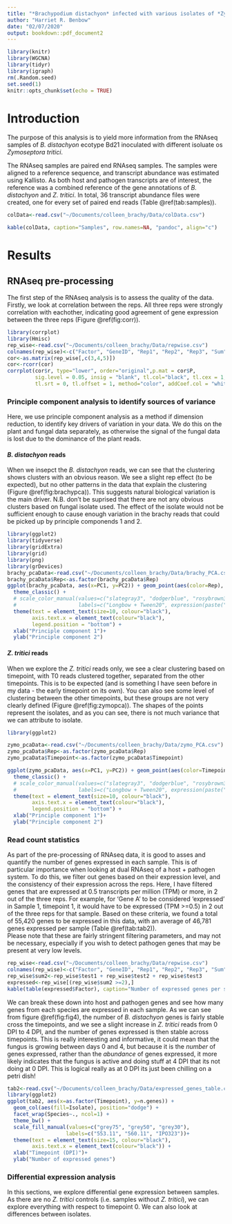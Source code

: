 ```yaml
---
title: "*Brachypodium distachyon* infected with various isolates of *Zymoseptoria tritici*"
author: "Harriet R. Benbow"
date: "02/07/2020"
output: bookdown::pdf_document2
---
```


```r
library(knitr)
library(WGCNA)
library(tidyr)
library(igraph)
rm(.Random.seed)
set.seed(1)
knitr::opts_chunk$set(echo = TRUE)
```

# Introduction

The purpose of this analysis is to yield more information from the RNAseq samples of *B. distachyon* ecotype Bd21 inoculated with different isoluate os *Zymoseptora tritici*. 

The RNAseq samples are paired end RNAseq samples. The samples were aligned to a reference sequence, and transcript abundance was estimated using Kallisto. As both host and pathogen transcripts are of interest, the reference was a combined reference of the gene annotations of *B. distachyon* and *Z. tritici*. In total, 36 transcript abundance files were created, one for every set of paired end reads (Table \@ref(tab:samples)).


```r
colData<-read.csv("~/Documents/colleen_brachy/Data/colData.csv")

kable(colData, caption="Samples", row.names=NA, "pandoc", align="c")

```

# Results 
## RNAseq pre-processing

The first step of the RNAseq analysis is to assess the quality of the data. Firstly, we look at correlation between the reps. All three reps were strongly correlation with eachother, indicating good agreement of gene expression between the three reps (Figure \@ref(fig:corr)).

```r
library(corrplot)
library(Hmisc)
rep_wise<-read.csv("~/Documents/colleen_brachy/Data/repwise.csv")
colnames(rep_wise)<-c("Factor", "GeneID", "Rep1", "Rep2", "Rep3", "Sum", "test1", "test2", "test3")
cor<-as.matrix(rep_wise[,c(3,4,5)])
cor<-rcorr(cor)
corrplot(cor$r, type="lower", order="original",p.mat = cor$P, 
         sig.level = 0.05, insig = "blank", tl.col="black", tl.cex = 1, 
         tl.srt = 0, tl.offset = 1, method="color", addCoef.col = "white")

```


### Principle component analysis to identify sources of variance  
Here, we use principle component analysis as a method if dimension reduction, to identify key drivers of variation in your data. We do this on the plant and fungal data separately, as otherwise the signal of the fungal data is lost due to the dominance of the plant reads. 

#### *B. distachyon* reads  
When we insepct the *B. distachyon* reads, we can see that the clustering shows clusters with an obvious reason. We see a slight rep effect (to be expected), but no other patterns in the data that explain the clustering (Figure \@ref(fig:brachypca)). This suggests natural biological variation is the main driver. N.B. don't be suprised that there are not any obvious clusters based on fungal isolate used. The effect of the isolate would not be sufficient enough to cause enough variation in the brachy reads that could be picked up by principle componends 1 and 2. 

```r
library(ggplot2)
library(tidyverse)
library(gridExtra)
library(grid)
library(png)
library(grDevices)
brachy_pcaData<-read.csv("~/Documents/colleen_brachy/Data/brachy_PCA.csv")
brachy_pcaData$Rep<-as.factor(brachy_pcaData$Rep)
ggplot(brachy_pcaData, aes(x=PC1, y=PC2)) + geom_point(aes(color=Rep), size=4, alpha=0.8) +
  theme_classic() +
  # scale_color_manual(values=c("slategray3", "dodgerblue", "rosybrown3", "orangered"), 
  #                    labels=c("Longbow + Tween20", expression(paste("Longbow + ",italic("Z. tritici"))), "Stigg + Tween20", expression(paste("Stigg + ",italic("Z. tritici")))))+
  theme(text = element_text(size=10, colour="black"),
        axis.text.x = element_text(colour="black"),
        legend.position = "bottom") +
  xlab("Principle component 1")+
  ylab("Principle component 2")


```

#### *Z. tritici* reads  
When we explore the *Z. tritici* reads only, we see a clear clustering based on timepoint, with T0 reads clustered together, separated from the other timepoints. This is to be expected (and is something I have seen before in my data - the early timepoint on its own). You can also see some level of clustering between the other timepoints, but these groups are not very clearly defined (Figure \@ref(fig:zymopca)). The shapes of the points represent the isolates, and as you can see, there is not much variance that we can attribute to isolate.  


```r
library(ggplot2)

zymo_pcaData<-read.csv("~/Documents/colleen_brachy/Data/zymo_PCA.csv")
zymo_pcaData$Rep<-as.factor(zymo_pcaData$Rep)
zymo_pcaData$Timepoint<-as.factor(zymo_pcaData$Timepoint)

ggplot(zymo_pcaData, aes(x=PC1, y=PC2)) + geom_point(aes(color=Timepoint, shape=Zymo_isolate), size=4, alpha=0.8) +
  theme_classic() +
  # scale_color_manual(values=c("slategray3", "dodgerblue", "rosybrown3", "orangered"), 
  #                    labels=c("Longbow + Tween20", expression(paste("Longbow + ",italic("Z. tritici"))), "Stigg + Tween20", expression(paste("Stigg + ",italic("Z. tritici")))))+
  theme(text = element_text(size=10, colour="black"),
        axis.text.x = element_text(colour="black"),
        legend.position = "bottom") +
  xlab("Principle component 1")+
  ylab("Principle component 2")


```


### Read count statistics
As part of the pre-processing of RNAseq data, it is good to asses and quantify the number of genes expressed in each sample. This is of particular importance when looking at dual RNAseq of a host + pathogen system.  To do this, we filter out genes based on their expression level, and the consistency of their expression across the reps. Here, I have filtered genes that are expressed at 0.5 transcripts per million (TPM) or more, in 2 out of the three reps. For example, for 'Gene A' to be considered 'expressed' in Sample 1, timepoint 1, it would have to be expressed (TPM >=0.5) in 2 out of the three reps for that sample.
Based on these criteria, we found a total of 55,420 genes to be expressed in this data, with an average of 46,781 genes expressed per sample (Table \@ref(tab:tab2)).   
Please note that these are fairly stringent filtering parameters, and may not be necessary, especially if you wish to detect pathogen genes that may be present at very low levels.  

```r
rep_wise<-read.csv("~/Documents/colleen_brachy/Data/repwise.csv")
colnames(rep_wise)<-c("Factor", "GeneID", "Rep1", "Rep2", "Rep3", "Sum", "test1", "test2", "test3")
rep_wise$sum2<-rep_wise$test1 + rep_wise$test2 + rep_wise$test3
expressed<-rep_wise[(rep_wise$sum2 >=2),] 
kable(table(expressed$Factor), caption="Number of expressed genes per sample (averaged across reps)","pandoc", align="c", col.names=c("Sample", "Number of expressed genes"))

```


We can break these down into host and pathogen genes and see how many genes from each species are expressed in each sample. As we can see from figure \@ref(fig:fig4), the number of *B. distachyon* genes is fairly stable cross the timepoints, and we see a slight increase in *Z. tritici* reads from 0 DPI to 4 DPI, and the number of genes expressed is then stable across timepoints. This is really interesting and informative, it could mean that the fungus is growing between days 0 and 4, but because it is the *number* of genes expressed, rather than the *abundance* of genes expressed, it more likely indicates that the fungus is active and doing stuff at 4 DPI that its not doing at 0 DPI. This is logical really as at 0 DPI its just been chilling on a petri dish!


```r
tab2<-read.csv("~/Documents/colleen_brachy/Data/expressed_genes_table.csv")
library(ggplot2)
ggplot(tab2, aes(x=as.factor(Timepoint), y=n.genes)) +
  geom_col(aes(fill=Isolate), position="dodge") +
  facet_wrap(Species~., ncol=1) +
  theme_bw() +
  scale_fill_manual(values=c("grey75", "grey50", "grey30"), 
                   labels=c("553.11", "560.11", "IPO323"))+
  theme(text = element_text(size=15, colour="black"),
        axis.text.x = element_text(colour="black")) +
  xlab("Timepoint (DPI)")+
  ylab("Number of expressed genes")

```

### Differential expression analysis

In this sections, we explore differential gene expression between samples. As there are no *Z. tritici* controls (i.e. samples without *Z. tritici*), we can explore everything with respect to timepoint 0. We can also look at differences between isolates. 
